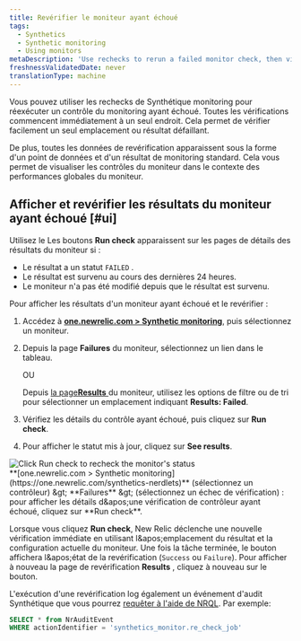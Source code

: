 ```yaml
---
title: Revérifier le moniteur ayant échoué
tags:
  - Synthetics
  - Synthetic monitoring
  - Using monitors
metaDescription: 'Use rechecks to rerun a failed monitor check, then view the status and details on the Results page.'
freshnessValidatedDate: never
translationType: machine
---
```


Vous pouvez utiliser les rechecks de Synthétique monitoring pour réexécuter un contrôle du monitoring ayant échoué. Toutes les vérifications commencent immédiatement à un seul endroit. Cela permet de vérifier facilement un seul emplacement ou résultat défaillant.

De plus, toutes les données de revérification apparaissent sous la forme d&apos;un point de données et d&apos;un résultat de monitoring standard. Cela vous permet de visualiser les contrôles du moniteur dans le contexte des performances globales du moniteur.

## Afficher et revérifier les résultats du moniteur ayant échoué [#ui]

Utilisez le <Icon name="fe-rotate-cw" /> Les boutons <DNT>**Run check**</DNT> apparaissent sur les pages de détails des résultats du moniteur si :

* Le résultat a un statut `FAILED` .
* Le résultat est survenu au cours des dernières 24 heures.
* Le moniteur n&apos;a pas été modifié depuis que le résultat est survenu.

Pour afficher les résultats d&apos;un moniteur ayant échoué et le revérifier :

1. Accédez à <DNT>**[one.newrelic.com &gt; Synthetic monitoring](https://one.newrelic.com/synthetics-nerdlets)**</DNT>, puis sélectionnez un moniteur.

2. Depuis la page <DNT>**Failures**</DNT> du moniteur, sélectionnez un lien dans le tableau.

   OU

   Depuis [la page<DNT>**Results**</DNT> ](/docs/synthetics/new-relic-synthetics/using-monitors/view-monitor-results)du moniteur, utilisez les options de filtre ou de tri pour sélectionner un emplacement indiquant <DNT>**Results: Failed**</DNT>.

3. Vérifiez les détails du contrôle ayant échoué, puis cliquez sur <Icon name="fe-rotate-cw" /> <DNT>**Run check**</DNT>.

4. Pour afficher le statut mis à jour, cliquez sur <DNT>**See results**</DNT>.

<img title="Click Run check to recheck the monitor's status" alt="Click Run check to recheck the monitor's status" src="/images/synthetic_screenshot-full_recheck-run-failure.webp" />

<figcaption>
  <DNT>**[one.newrelic.com &gt; Synthetic monitoring](https://one.newrelic.com/synthetics-nerdlets)**</DNT> (sélectionnez un contrôleur) &amp;gt; <DNT>**Failures**</DNT> &amp;gt; (sélectionnez un échec de vérification) : pour afficher les détails d&amp;apos;une vérification de contrôleur ayant échoué, cliquez sur <Icon name="fe-rotate-cw" /> <DNT>**Run check**</DNT>.
</figcaption>

Lorsque vous cliquez <Icon name="fe-rotate-cw" /> <DNT>**Run check**</DNT>, New Relic déclenche une nouvelle vérification immédiate en utilisant l&amp;apos;emplacement du résultat et la configuration actuelle du moniteur. Une fois la tâche terminée, le bouton affichera l&amp;apos;état de la revérification (`Success` ou `Failure`). Pour afficher à nouveau la page de revérification <DNT>**Results**</DNT> , cliquez à nouveau sur le bouton.

L&apos;exécution d&apos;une revérification log également un événement d&apos;audit Synthétique que vous pourrez [requêter à l&apos;aide de NRQL](/docs/query-your-data/nrql-new-relic-query-language/nrql-query-tutorials/query-infrastructure-dimensional-metrics-nrql). Par exemple:

```sql
SELECT * from NrAuditEvent 
WHERE actionIdentifier = 'synthetics_monitor.re_check_job'
```